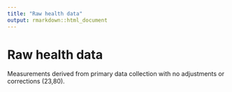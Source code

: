 ```yaml
---
title: "Raw health data"
output: rmarkdown::html_document
---
```


# Raw health data

Measurements derived from primary data collection with no adjustments or  corrections (23,80).

